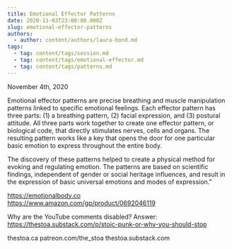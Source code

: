 ```yaml
---
title: Emotional Effector Patterns
date: 2020-11-03T23:00:00.000Z
slug: emotional-effector-patterns
authors:
  - author: content/authors/laura-bond.md
tags:
  - tag: content/tags/session.md
  - tag: content/tags/emotional-effector.md
  - tag: content/tags/patterns.md
---
```


November 4th, 2020

Emotional effector patterns are precise breathing and muscle manipulation patterns linked to specific emotional feelings. Each effector pattern has three parts: (1) a breathing pattern, (2) facial expression, and (3) postural attitude. All three parts work together to create one effector pattern, or biological code, that directly stimulates nerves, cells and organs. The resulting pattern works like a key that opens the door for one particular basic emotion to express throughout the entire body.

The discovery of these patterns helped to create a physical method for evoking and regulating emotion. The patterns are based on scientific findings, independent of gender or social heritage influences, and result in the expression of basic universal emotions and modes of expression."

https://emotionalbody.co
https://www.amazon.com/gp/product/0692046119

Why are the YouTube comments disabled? Answer: https://thestoa.substack.com/p/stoic-punk-or-why-you-should-stop

thestoa.ca
patreon.com/the_stoa
thestoa.substack.com
